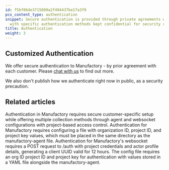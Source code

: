 ```yaml
---
id: f5bf86de3715809a2f494437be17a3f9
pcx_content_type: authentication
snippet: Secure authentication is provided through private agreements with customers,
  with specific authentication methods kept confidential for security reasons.
title: Authentication
weight: 3
---
```


## Customized Authentication

We offer secure authentication to Manufactory - by prior agreement with each customer. Please <a href="https://tallyfy.com/amit">chat with us</a> to find out more.

We also don't publish how we authenticate right now in public, as a security precaution.


## Related articles
<CardGrid>
<LinkTitleCard header="<b>Manufactory > Authentication</b>" href="/products/manufactory/auth/" > Authentication in Manufactory requires secure customer-specific setup while offering multiple collection methods through agent and websocket configurations with project-based access control. </LinkTitleCard>
<LinkTitleCard header="<b>Agent > Authentication for the agent collector</b>" href="/products/manufactory/collector/agent/auth/" > Authentication for Manufactory requires configuring a file with organization ID, project ID, and project key values, which must be placed in the same directory as the manufactory-agent file. </LinkTitleCard>
<LinkTitleCard header="<b>Websocket > Authentication for the web socket collector</b>" href="/products/manufactory/collector/websocket/auth/" > Authentication for Manufactory's websocket requires a POST request to /auth with project credentials and actor profile details, generating a client UUID valid for 12 hours. </LinkTitleCard>
<LinkTitleCard header="<b>Agent > Authentication for the agent collector</b>" href="/products/manufactory/collector/agent/auth/" > The config file requires an org ID project ID and project key for authentication with values stored in a YAML file alongside the manufactory-agent. </LinkTitleCard>
</CardGrid>